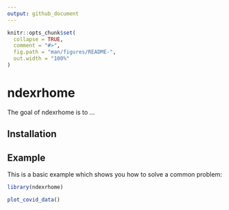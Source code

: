 ```yaml
---
output: github_document
---
```


<!-- README.md is generated from README.Rmd. Please edit that file -->

```r
knitr::opts_chunk$set(
  collapse = TRUE,
  comment = "#>",
  fig.path = "man/figures/README-",
  out.width = "100%"
)
```

# ndexrhome

<!-- badges: start -->
<!-- badges: end -->

The goal of ndexrhome is to ...

## Installation

## Example

This is a basic example which shows you how to solve a common problem:


```r
library(ndexrhome)
```

```r
plot_covid_data()
```



